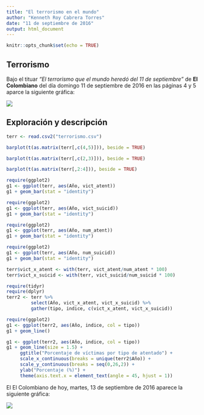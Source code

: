 ```yaml
---
title: "El terrorismo en el mundo"
author: "Kenneth Roy Cabrera Torres"
date: "11 de septiembre de 2016"
output: html_document
---
```


```r
knitr::opts_chunk$set(echo = TRUE)
```

## Terrorismo

Bajo el tituar *"El terrorismo que el mundo heredó del 11 de septiembre"*
de **El Colombiano** del día domingo 11 de septiembre de 2016 en las páginas 4 y 5
aparce la siguiente gráfica:

![](terrorismo.png)

## Exploración y descripción

```r
terr <- read.csv2("terrorismo.csv")
```


```r
barplot(t(as.matrix(terr[,c(4,5)])), beside = TRUE)
```

```r
barplot(t(as.matrix(terr[,c(2,3)])), beside = TRUE)
```


```r
barplot(t(as.matrix(terr[,2:4])), beside = TRUE)
```


```r
require(ggplot2)
g1 <- ggplot(terr, aes(Año, vict_atent))
g1 + geom_bar(stat = "identity")
```

```r
require(ggplot2)
g1 <- ggplot(terr, aes(Año, vict_suicid))
g1 + geom_bar(stat = "identity")
```

```r
require(ggplot2)
g1 <- ggplot(terr, aes(Año, num_atent))
g1 + geom_bar(stat = "identity")
```

```r
require(ggplot2)
g1 <- ggplot(terr, aes(Año, num_suicid))
g1 + geom_bar(stat = "identity")
```

```r
terr$vict_x_atent <- with(terr, vict_atent/num_atent * 100)
terr$vict_x_suicid <- with(terr, vict_suicid/num_suicid * 100)

require(tidyr)
require(dplyr)
terr2 <- terr %>% 
         select(Año, vict_x_atent, vict_x_suicid) %>% 
         gather(tipo, indice, c(vict_x_atent, vict_x_suicid))
```

```r
require(ggplot2)
g1 <- ggplot(terr2, aes(Año, indice, col = tipo))
g1 + geom_line()

g1 <- ggplot(terr2, aes(Año, indice, col = tipo))
g1 + geom_line(size = 1.5) +
     ggtitle("Porcentaje de víctimas por tipo de atentado") +
     scale_x_continuous(breaks = unique(terr2$Año)) +
     scale_y_continuous(breaks = seq(0,26,2)) +
     ylab("Porcentaje (%)") +
     theme(axis.text.x = element_text(angle = 45, hjust = 1))
```

El El Colombiano de hoy, martes, 13 de septiembre de 2016 aparece la siguiente
gráfica:


![](deforestacion.png)
